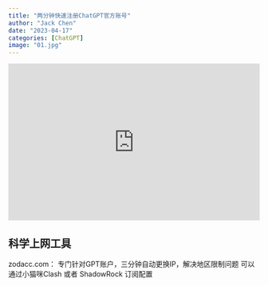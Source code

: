 ```yaml
---
title: "两分钟快速注册ChatGPT官方账号"
author: "Jack Chen"
date: "2023-04-17"
categories: [ChatGPT]
image: "01.jpg"
---
```


<div style="padding:62.5% 0 0 0;position:relative;"><iframe src="https://player.vimeo.com/video/818654741?h=5c7ebe6a2d&amp;badge=0&amp;autopause=0&amp;player_id=0&amp;app_id=58479" frameborder="0" allow="autoplay; fullscreen; picture-in-picture" allowfullscreen style="position:absolute;top:0;left:0;width:100%;height:100%;" title="两分钟百分百快速注册ChatGPT官方账号"></iframe></div><script src="https://player.vimeo.com/api/player.js"></script>

## 科学上网工具
zodacc.com： 专门针对GPT账户，三分钟自动更换IP，解决地区限制问题
可以通过小猫咪Clash 或者 ShadowRock 订阅配置